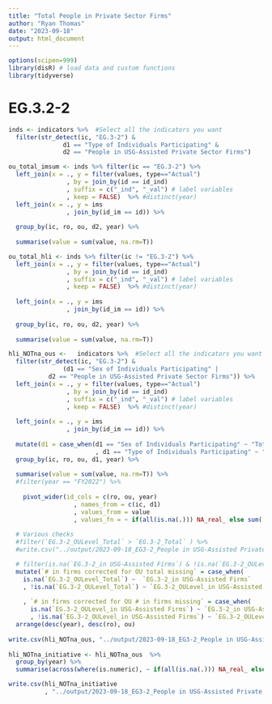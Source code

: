 ---
title: "Total People in Private Sector Firms"
author: "Ryan Thomas"
date: "2023-09-18"
output: html_document
---


```{r warning=F, message=F}
options(scipen=999)
library(disR) # load data and custom functions
library(tidyverse)
```


# EG.3.2-2
```{r echo=F}
inds <- indicators %>%  #Select all the indicators you want
  filter(str_detect(ic, "EG.3-2") & 
               d1 == "Type of Individuals Participating" &
               d2 == "People in USG-Assisted Private Sector Firms")

ou_total_imsum <- inds %>% filter(ic == "EG.3-2") %>%
  left_join(x = ., y = filter(values, type=="Actual")
                , by = join_by(id == id_ind)
                , suffix = c("_ind", "_val") # label variables 
                , keep = FALSE)  %>% #distinct(year)
  left_join(x = ., y = ims
                , join_by(id_im == id)) %>%
  
  group_by(ic, ro, ou, d2, year) %>%
  
  summarise(value = sum(value, na.rm=T))
```


```{r echo=F}
ou_total_hli <- inds %>% filter(ic != "EG.3-2") %>%
  left_join(x = ., y = filter(values, type=="Actual")
                , by = join_by(id == id_ind)
                , suffix = c("_ind", "_val") # label variables 
                , keep = FALSE)  %>% #distinct(year)
  
  left_join(x = ., y = ims
                , join_by(id_im == id)) %>%
  
  group_by(ic, ro, ou, d2, year) %>%
  
  summarise(value = sum(value, na.rm=T))
```


```{r echo=F}
hli_NOTna_ous <-   indicators %>%  #Select all the indicators you want
  filter(str_detect(ic, "EG.3-2") & 
               (d1 == "Sex of Individuals Participating" |
           d2 == "People in USG-Assisted Private Sector Firms")) %>%
  left_join(x = ., y = filter(values, type=="Actual")
                , by = join_by(id == id_ind)
                , suffix = c("_ind", "_val") # label variables 
                , keep = FALSE)  %>% #distinct(year)
  
  left_join(x = ., y = ims
                , join_by(id_im == id)) %>%
  
  mutate(d1 = case_when(d1 == "Sex of Individuals Participating" ~ "Total"
                        , d1 == "Type of Individuals Participating" ~ "in USG-Assisted Firms")) %>%
  group_by(ic, ro, ou, d1, year) %>%
  
  summarise(value = sum(value, na.rm=T)) %>% 
  #filter(year == "FY2022") %>%
  
    pivot_wider(id_cols = c(ro, ou, year)
                  , names_from = c(ic, d1)
                  , values_from = value
                  , values_fn = ~ if(all(is.na(.))) NA_real_ else sum(., na.rm=T)) %>%
  
  # Various checks
  #filter(`EG.3-2_OULevel_Total` > `EG.3-2_Total` ) %>% 
  #write.csv("../output/2023-09-18_EG3-2_People in USG-Assisted Private Sector Firms_hli_errors.csv")

  # filter(is.na(`EG.3-2_in USG-Assisted Firms`) & !is.na(`EG.3-2_OULevel_in USG-Assisted Firms`))
  mutate(`# in firms corrected for OU total missing` = case_when(
    is.na(`EG.3-2_OULevel_Total`) ~  `EG.3-2_in USG-Assisted Firms`
    , !is.na(`EG.3-2_OULevel_Total`) ~ `EG.3-2_OULevel_in USG-Assisted Firms`)
    
    , `# in firms corrected for OU # in firms missing` = case_when(
      is.na(`EG.3-2_OULevel_in USG-Assisted Firms`) ~ `EG.3-2_in USG-Assisted Firms`
      , !is.na(`EG.3-2_OULevel_in USG-Assisted Firms`) ~ `EG.3-2_OULevel_in USG-Assisted Firms`)) %>%
  arrange(desc(year), desc(ro), ou)
  
write.csv(hli_NOTna_ous, "../output/2023-09-18_EG3-2_People in USG-Assisted Private Sector Firms_hli and corrected_by_ou.csv")
  
hli_NOTna_initiative <- hli_NOTna_ous  %>%
  group_by(year) %>%
  summarise(across(where(is.numeric), ~ if(all(is.na(.))) NA_real_ else sum(., na.rm=T)))

write.csv(hli_NOTna_initiative
          , "../output/2023-09-18_EG3-2_People in USG-Assisted Private Sector Firms_hli and corrected_by_initiative.csv")
```
